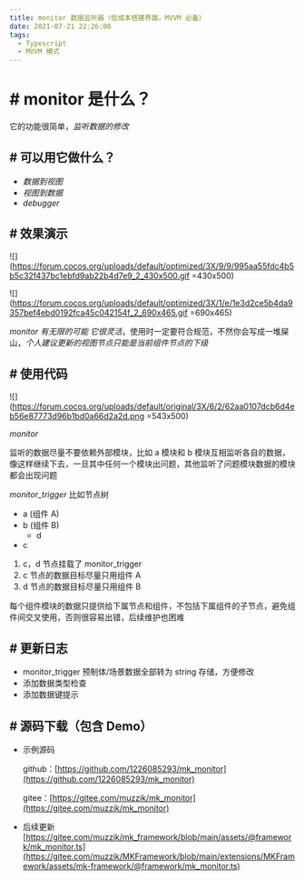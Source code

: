 ```yaml
---
title: monitor 数据监听器（低成本搭建界面，MVVM 必备）
date: 2021-07-21 22:26:00
tags:
  - Typescript
  - MVVM 模式
---
```


# # monitor 是什么？

它的功能很简单，_监听数据的修改_

## # 可以用它做什么？

- _数据到视图_
- _视图到数据_
- _debugger_

## # 效果演示

![](https://forum.cocos.org/uploads/default/optimized/3X/9/9/995aa55fdc4b5b5c32f437bc1ebfd9ab22b4d7e9_2_430x500.gif =430x500)

>

![](https://forum.cocos.org/uploads/default/optimized/3X/1/e/1e3d2ce5b4da9357bef4ebd0192fca45c042154f_2_690x465.gif =690x465)

_monitor 有无限的可能_
_它很灵活_，使用时一定要符合规范，不然你会写成一堆屎山，_个人建议更新的视图节点只能是当前组件节点的下级_

## # 使用代码

![](https://forum.cocos.org/uploads/default/original/3X/6/2/62aa0107dcb6d4eb56e87773d96b1bd0a66d2a2d.png =543x500)

_monitor_

监听的数据尽量不要依赖外部模块，比如 a 模块和 b 模块互相监听各自的数据，像这样继续下去，一旦其中任何一个模块出问题，其他监听了问题模块数据的模块都会出现问题

_monitor_trigger_
比如节点树

- a (组件 A)
- b (组件 B)
  - d
- c

1. c，d 节点挂载了 monitor_trigger
1. c 节点的数据目标尽量只用组件 A
1. d 节点的数据目标尽量只用组件 B

每个组件模块的数据只提供给下属节点和组件，不包括下属组件的子节点，避免组件间交叉使用，否则很容易出错，后续维护也困难

## # 更新日志

- monitor_trigger 预制体/场景数据全部转为 string 存储，方便修改
- 添加数据类型检查
- 添加数据键提示

## # 源码下载（包含 Demo）

- 示例源码

  github：[https://github.com/1226085293/mk_monitor](https://github.com/1226085293/mk_monitor)

  gitee：[https://gitee.com/muzzik/mk_monitor](https://gitee.com/muzzik/mk_monitor)

- 后续更新
  [https://gitee.com/muzzik/mk_framework/blob/main/assets/@framework/mk_monitor.ts](https://gitee.com/muzzik/MKFramework/blob/main/extensions/MKFramework/assets/mk-framework/@framework/mk_monitor.ts)
